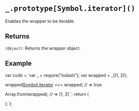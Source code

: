 # `_.prototype[Symbol.iterator]()`

Enables the wrapper to be iterable.

## Returns

`(Object)`: Returns the wrapper object.

## Example


  var code = `var _ = require("lodash");
var wrapped = _([1, 2]);
 
wrapped[Symbol.iterator]() === wrapped;
// => true
 
Array.from(wrapped);
// => [1, 2]
`;
  return (
    <div>
      <Embed source={code} />
    </div>
  );
};

<Demo />


